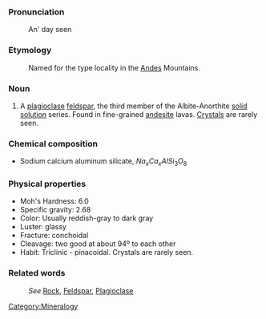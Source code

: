 ===Pronunciation===

:An' day seen

===Etymology===

:Named for the type locality in the [[Andes]] Mountains.

===Noun===
#A [[plagioclase]] [[feldspar]], the third member of the Albite-Anorthite [[solid solution]] series. Found in fine-grained [[andesite]] lavas. [[Crystal]]s are rarely seen.

=== Chemical composition ===
*Sodium calcium aluminum silicate, <math>Na_xCa_xAlSi_3O_8</math>
 
=== Physical properties ===

*Moh's Hardness: 6.0
*Specific gravity: 2.68
*Color: Usually reddish-gray to dark gray
*Luster: glassy
*Fracture: conchoidal
*Cleavage: two good at about 94º to each other
*Habit: Triclinic - pinacoidal. Crystals are rarely seen. 

===Related words===
:''See'' [[Rock]], [[Feldspar]], [[Plagioclase]]

[[Category:Mineralogy]]